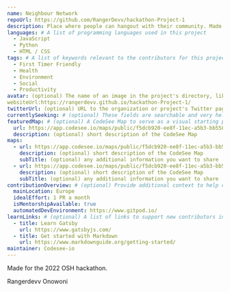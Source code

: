```yaml
---
name: Neighbour Network
repoUrl: https://github.com/RangerDevv/hackathon-Project-1
description: Place where people can hangout with their community. Made for the OSH hackathon.
languages: # A list of programming languages used in this project
  - JavaScript
  - Python
  - HTML / CSS
tags: # A list of keywords relevant to the contributors for this project
  - First Timer Friendly
  - Health
  - Environment
  - Social
  - Productivity
avatar: (optional) The name of an image in the project's directory, like "avatar.png". This will appear on the project card contributors see when searching for a project.
websiteUrl:https://rangerdevv.github.io/hackathon-Project-1/
twitterUrl: (optional) URL to the organization or project's Twitter page
currentlySeeking: # (optional) These fields are searchable and very helpful for contributors to match well with your project
featuredMap: # (optional) A CodeSee Map to serve as a visual starting point for contributors
  url: https://app.codesee.io/maps/public/f5dcb920-ee8f-11ec-a5b3-bb55880b8b59
  description: (optional) short description of the CodeSee Map
maps:
  - url: https://app.codesee.io/maps/public/f5dcb920-ee8f-11ec-a5b3-bb55880b8b59
    description: (optional) short description of the CodeSee Map
    subTitle: (optional) any additional information you want to share
  - url: https://app.codesee.io/maps/public/f5dcb920-ee8f-11ec-a5b3-bb55880b8b59
    description: (optional) short description of the CodeSee Map
    subTitle: (optional) any additional information you want to share
contributionOverview: # (optional) Provide additional context to help contributors match well with your project
  mainLocation: Europe
  idealEffort: 1 PR a month
  isMentorshipAvailable: true
  automatedDevEnvironment: https://www.gitpod.io/
learnLinks: # (optional) A list of links to support new contributors in learning about your project and tech stack and culture / community
  - title: Learn Gatsby
    url: https://www.gatsbyjs.com/
  - title: Get started with Markdown
    url: https://www.markdownguide.org/getting-started/
maintainer: Codesee-io
---
```


<!-- Divide your content into sections using our handy shortcodes. Each section is optional -->

<Overview>

Made for the 2022 OSH hackathon.

</Overview>

<Contributing>

Rangerdevv
Onowoni

</Contributing>